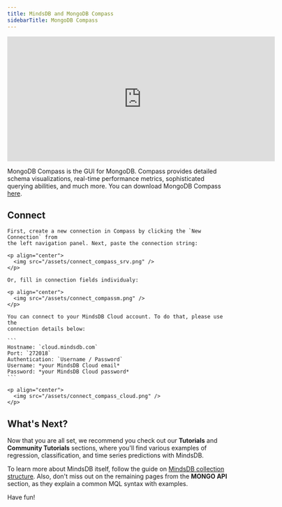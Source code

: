 ```yaml
---
title: MindsDB and MongoDB Compass
sidebarTitle: MongoDB Compass
---
```


<iframe
  className="w-full h-96"
  width="613"
  height="286"
  src="https://www.youtube.com/embed/qVmMdCofk30"
  title="Connect using Mongo Compass"
  frameborder="0"
  allow="accelerometer; autoplay; clipboard-write; encrypted-media; gyroscope; picture-in-picture"
  allowfullscreen
></iframe>

MongoDB Compass is the GUI for MongoDB. Compass provides detailed schema
visualizations, real-time performance metrics, sophisticated querying
abilities, and much more. You can download MongoDB Compass [here](https://www.mongodb.com/try/download/compass).

## Connect

<Tabs>

  <Tab title= "Connecting to local MindsDB">
  
    First, create a new connection in Compass by clicking the `New Connection` from
    the left navigation panel. Next, paste the connection string:

    <p align="center">
      <img src="/assets/connect_compass_srv.png" />
    </p>

    Or, fill in connection fields individualy:

    <p align="center">
      <img src="/assets/connect_compassm.png" />
    </p>

  </Tab>

  <Tab title="Connecting to your MindsDB Cloud account">

    You can connect to your MindsDB Cloud account. To do that, please use the
    connection details below:

    ```
    Hostname: `cloud.mindsdb.com`
    Port: `272018`
    Authentication: `Username / Password`
    Username: *your MindsDB Cloud email*
    Password: *your MindsDB Cloud password*
    ```

    <p align="center">
      <img src="/assets/connect_compass_cloud.png" />
    </p>

  </Tab>
</Tabs>

## What's Next?

Now that you are all set, we recommend you check out our **Tutorials** and
**Community Tutorials** sections, where you'll find various examples of
regression, classification, and time series predictions with MindsDB.

To learn more about MindsDB itself, follow the guide on
[MindsDB collection structure](/mongo/collection-structure/). Also, don't miss
out on the remaining pages from the **MONGO API** section, as they explain a
common MQL syntax with examples.

Have fun!
